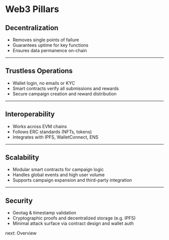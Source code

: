 # Web3 Pillars

## Decentralization
- Removes single points of failure
- Guarantees uptime for key functions
- Ensures data permanence on-chain

---

## Trustless Operations
- Wallet login, no emails or KYC
- Smart contracts verify all submissions and rewards
- Secure campaign creation and reward distribution

---

## Interoperability
- Works across EVM chains
- Follows ERC standards (NFTs, tokens)
- Integrates with IPFS, WalletConnect, ENS

---

## Scalability
- Modular smart contracts for campaign logic
- Handles global events and high user volume
- Supports campaign expansion and third-party integration

---

## Security
- Geotag & timestamp validation
- Cryptographic proofs and decentralized storage (e.g. IPFS)
- Minimal attack surface via contract design and wallet auth

<nav className='flex items-center justify-end space-x-2'>
  <ArrowRight />
  <Link href='/introduction/concepts'>next: Overview</Link>
</nav>
